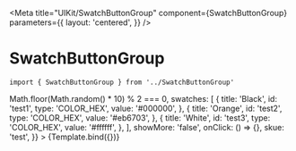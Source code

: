 
<Meta
  title="UIKit/SwatchButtonGroup"
  component={SwatchButtonGroup}
  parameters={{
    layout: 'centered',
  }}
/>


# SwatchButtonGroup



```
import { SwatchButtonGroup } from '../SwatchButtonGroup'
```

<Canvas>
  <Story
    name="SwatchButtonGroup"
    args={{
      isSelected: () => Math.floor(Math.random() * 10) % 2 === 0,
      swatches: [
        {
          title: 'Black',
          id: 'test1',
          type: 'COLOR_HEX',
          value: '#000000',
        },
        {
          title: 'Orange',
          id: 'test2',
          type: 'COLOR_HEX',
          value: '#eb6703',
        },
        {
          title: 'White',
          id: 'test3',
          type: 'COLOR_HEX',
          value: '#ffffff',
        },
      ],
      showMore: 'false',
      onClick: () => {},
      skue: 'test',
    }}
  >
    {Template.bind({})}
  </Story>
</Canvas>
